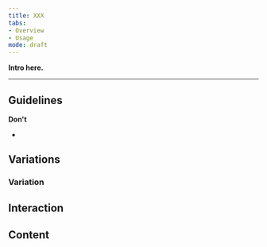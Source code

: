 ```yaml
---
title: XXX
tabs: 
- Overview
- Usage
mode: draft
---
```



**Intro here.**
<!--One to two sentences as an introduction to the component-->

***

## Guidelines
<!--List how to use it, sizes, widths, grid interactions, colour allowances -->



**Don't** 
<!--Bullet point list if needed -->

* 

## Variations 
<!--One ### heading per frame in Figma, explaining each component in that frame. One 'content' section per variation if needed -->


<FigmaImage url="" />


### Variation 


## Interaction

## Content
